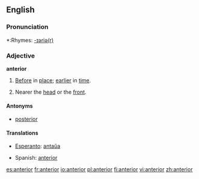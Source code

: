 ==English==

===Pronunciation===
*:Rhymes: [[Rhymes:English:-ɪəriə(r)|-ɪəriə(r)]]

===Adjective===
'''anterior'''

# [[before|Before]] in [[place]]; [[earlier]] in [[time]].
# {{anatomy}} Nearer the [[head]] or the [[front]].

====Antonyms====
*[[posterior]]

====Translations====
{{top}}
*[[Esperanto]]: [[antaŭa]]
{{mid}}
*Spanish: [[anterior]]
{{bottom}}

[[es:anterior]]
[[fr:anterior]]
[[io:anterior]]
[[pl:anterior]]
[[fi:anterior]]
[[vi:anterior]]
[[zh:anterior]]